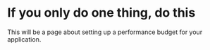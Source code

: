 
<Head>
  <HtmlHead
    title="Green Web Dev :: One thing"
    description="If you only do one thing, do this"
  />
</Head>

# If you only do one thing, do this

This will be a page about setting up a performance budget for your application.
